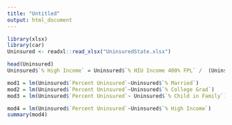 ```yaml
---
title: "Untitled"
output: html_document
---
```


```r
library(xlsx)
library(car)
Uninsured <- readxl::read_xlsx("UninsuredState.xlsx")
```

```r
head(Uninsured)
Uninsured$`% High Income` = Uninsured$`% HIU Income 400% FPL` /  (Uninsured$`% HIU Income 100-138% FPL` + Uninsured$`% HIU Income 139-249% FPL` + Uninsured$`% HIU Income 250-400% FPL` + Uninsured$`% HIU Income < 100% FPL` + Uninsured$`% HIU Income 400% FPL`)
```

```r
mod1 = lm(Uninsured$`Percent Uninsured`~Uninsured$`% Married`)
mod2 = lm(Uninsured$`Percent Uninsured`~Uninsured$`% College Grad`)
mod3 = lm(Uninsured$`Percent Uninsured`~ Uninsured$`% Child in Family`)
```

```r
mod4 = lm(Uninsured$`Percent Uninsured`~Uninsured$`% High Income`)
summary(mod4)
```






